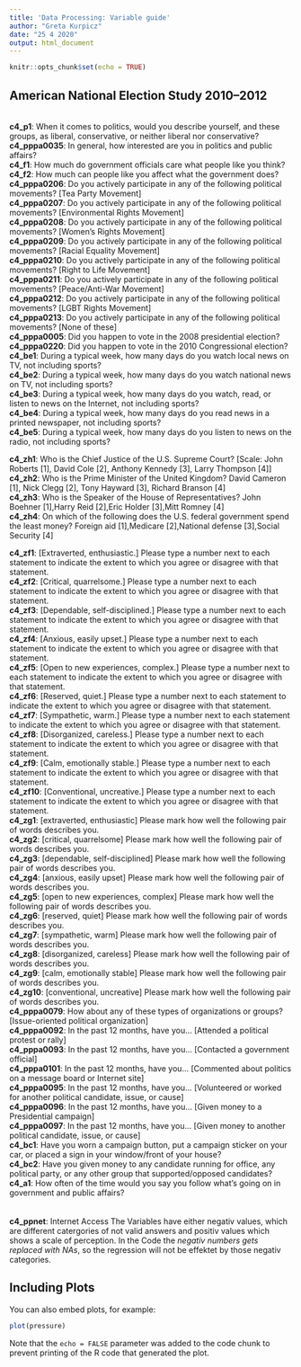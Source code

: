 ```yaml
---
title: 'Data Processing: Variable guide'
author: "Greta Kurpicz"
date: "25 4 2020"
output: html_document
---
```


```r
knitr::opts_chunk$set(echo = TRUE)
```

## American National Election Study 2010–2012

<br> **c4_p1**: When it comes to politics, would you describe yourself, and these groups, as liberal, conservative, or neither liberal nor conservative?</br>
**c4_pppa0035**: In general, how interested are you in politics and public affairs?
<br> **c4_f1**: How much do government officials care what people like you think? </br>
**c4_f2**: How much can people like you affect what the government does?
<br> **c4_pppa0206**: Do you actively participate in any of the following political movements? [Tea Party Movement]</br>
**c4_pppa0207**: Do you actively participate in any of the following political movements? [Environmental Rights Movement]
<br> **c4_pppa0208**: Do you actively participate in any of the following political movements? [Women's Rights Movement]</br>
**c4_pppa0209**: Do you actively participate in any of the following political movements? [Racial Equality Movement]
<br> **c4_pppa0210**: Do you actively participate in any of the following political movements? [Right to Life Movement]</br>
**c4_pppa0211**: Do you actively participate in any of the following political movements? [Peace/Anti-War Movement]
<br> **c4_pppa0212**: Do you actively participate in any of the following political movements? [LGBT Rights Movement]</br>
**c4_pppa0213**: Do you actively participate in any of the following political movements? [None of these]
<br> **c4_pppa0005**: Did you happen to vote in the 2008 presidential election?</br>
**c4_pppa0220**: Did you happen to vote in the 2010 Congressional election?
<br> **c4_be1**: During a typical week, how many days do you watch local news on TV, not including sports?</br>
**c4_be2**: During a typical week, how many days do you watch national news on TV, not including sports?
<br> **c4_be3**: During a typical week, how many days do you watch, read, or listen to news on the Internet, not including sports?</br>
**c4_be4**: During a typical week, how many days do you read news in a printed newspaper, not including sports?
<br> **c4_be5**: During a typical week, how many days do you listen to news on the radio, not including sports?</br>

**c4_zh1**: Who is the Chief Justice of the U.S. Supreme Court? [Scale: John Roberts [1], David Cole [2], Anthony Kennedy [3], Larry Thompson [4]] 
<br> **c4_zh2**: Who is the Prime Minister of the United Kingdom? David Cameron [1], Nick Clegg [2], Tony Hayward [3], Richard Branson [4]</br>
**c4_zh3**: Who is the Speaker of the House of Representatives? John Boehner [1],Harry Reid [2],Eric Holder [3],Mitt Romney [4]
<br> **c4_zh4**: On which of the following does the U.S. federal government spend the least money? Foreign aid [1],Medicare [2],National defense [3],Social Security [4]</br>

**c4_zf1**: [Extraverted, enthusiastic.] Please type a number next to each statement to indicate the extent to which you agree or disagree with that statement.
<br> **c4_zf2**: [Critical, quarrelsome.] Please type a number next to each statement to indicate the extent to which you agree or disagree with that statement.</br>
**c4_zf3**: [Dependable, self-disciplined.] Please type a number next to each statement to indicate the extent to which you agree or disagree with that statement.
<br> **c4_zf4**: [Anxious, easily upset.] Please type a number next to each statement to indicate the extent to which you agree or disagree with that statement.</br>
**c4_zf5**: [Open to new experiences, complex.] Please type a number next to each statement to indicate the extent to which you agree or disagree with that statement.
<br> **c4_zf6**: [Reserved, quiet.] Please type a number next to each statement to indicate the extent to which you agree or disagree with that statement.</br>
**c4_zf7**: [Sympathetic, warm.] Please type a number next to each statement to indicate the extent to which you agree or disagree with that statement.
<br> **c4_zf8**: [Disorganized, careless.] Please type a number next to each statement to indicate the extent to which you agree or disagree with that statement.</br>
**c4_zf9**: [Calm, emotionally stable.] Please type a number next to each statement to indicate the extent to which you agree or disagree with that statement.
<br> **c4_zf10**: [Conventional, uncreative.] Please type a number next to each statement to indicate the extent to which you agree or disagree with that statement.</br>
**c4_zg1**: [extraverted, enthusiastic] Please mark how well the following pair of words describes you.
<br> **c4_zg2**: [critical, quarrelsome] Please mark how well the following pair of words describes you.</br>
**c4_zg3**: [dependable, self-disciplined] Please mark how well the following pair of words describes you.
<br> **c4_zg4**: [anxious, easily upset] Please mark how well the following pair of words describes you.</br>
**c4_zg5**: [open to new experiences, complex] Please mark how well the following pair of words describes you.
<br> **c4_zg6**: [reserved, quiet] Please mark how well the following pair of words describes you.</br>
**c4_zg7**: [sympathetic, warm] Please mark how well the following pair of words describes you.
<br> **c4_zg8**: [disorganized, careless] Please mark how well the following pair of words describes you.</br>
**c4_zg9**: [calm, emotionally stable] Please mark how well the following pair of words describes you.
<br> **c4_zg10**: [conventional, uncreative] Please mark how well the following pair of words describes you.</br>
**c4_pppa0079**: How about any of these types of organizations or groups? [Issue-oriented political organization]
<br> **c4_pppa0092**: In the past 12 months, have you... [Attended a political protest or rally]</br>
**c4_pppa0093**: In the past 12 months, have you... [Contacted a government official]
<br> **c4_pppa0101**: In the past 12 months, have you... [Commented about politics on a message board or Internet site]</br>
**c4_pppa0095**: In the past 12 months, have you... [Volunteered or worked for another political candidate, issue, or cause]
<br> **c4_pppa0096**: In the past 12 months, have you... [Given money to a Presidential campaign]</br>
**c4_pppa0097**: In the past 12 months, have you... [Given money to another political candidate, issue, or cause]
<br> **c4_bc1**: Have you worn a campaign button, put a campaign sticker on your car, or placed a sign in your window/front of your house?</br>
**c4_bc2**: Have you given money to any candidate running for office, any political party, or any other group that supported/opposed candidates?
<br> **c4_a1**: How often of the time would you say you follow what’s going on in government and public affairs?</br>
<br></br>
**c4_ppnet**: Internet Access
The Variables have either negativ values, which are different catergories of not valid answers and positiv values which shows a scale of perception. In the Code the *negativ numbers gets replaced with NAs*, so the regression will not be effektet by those negativ categories.

## Including Plots

You can also embed plots, for example:

```r
plot(pressure)
```

Note that the `echo = FALSE` parameter was added to the code chunk to prevent printing of the R code that generated the plot.
